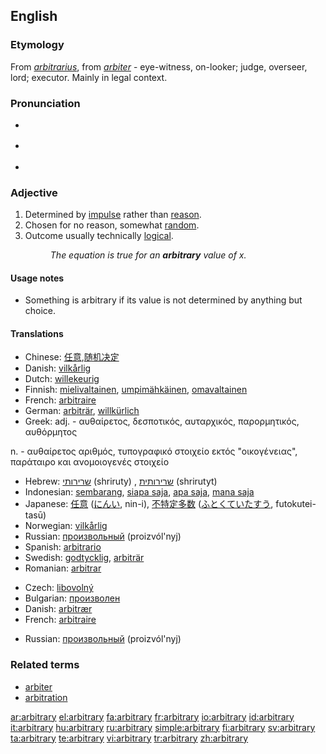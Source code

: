 {{was wotd|2006|December|4}}
==English==
{{wikipedia}}
===Etymology===
From {{L.}} ''[[arbitrarius]]'', from ''[[arbiter]]'' - eye-witness, on-looker; judge, overseer, lord; executor. Mainly in legal context.

===Pronunciation===
*{{italbrac|[[RP]]}} {{IPA|/ˈɑːbɪtrəri/}}
*{{italbrac|US}} {{IPA|/ˈɑːrbɪtrɛri/}}
*{{audio|en-us-arbitrary.ogg|Audio (US)}}

===Adjective===
{{en-adj}}

# Determined by [[impulse]] rather than [[reason]].
# Chosen for no reason, somewhat [[random]].
# Outcome usually technically [[logical]].
#: ''The equation is true for an '''arbitrary''' value of x.''

====Usage notes====
*Something is arbitrary if its value is not determined by anything but choice.

====Translations====
{{trans-top|Determined by impulse}}
*Chinese: [[任意]],[[随机决定]]
*Danish: [[vilkårlig]]
*Dutch: [[willekeurig]]
*Finnish: [[mielivaltainen]], [[umpimähkäinen]], [[omavaltainen]]
*French: [[arbitraire]]
*German: [[arbiträr]], [[willkürlich]]
*Greek: adj. - αυθαίρετος, δεσποτικός, αυταρχικός, παρορμητικός, αυθόρμητος
n. - αυθαίρετος αριθμός, τυπογραφικό στοιχείο εκτός "οικογένειας", παράταιρο και ανομοιογενές στοιχείο
{{trans-mid}}
*Hebrew: [[שרירותי]] (shriruty) {{m}}, [[שרירותית]] (shrirutyt) {{f}}
*Indonesian: [[sembarang]], [[siapa saja]], [[apa saja]], [[mana saja]]
*Japanese: [[任意]] ([[にんい]], nin-i), [[不特定多数]] ([[ふとくていたすう]], futokutei-tasū)
*Norwegian: [[vilkårlig]]
*Russian: [[произвольный]] (proizvól'nyj)
*Spanish: [[arbitrario]]
*Swedish: [[godtycklig]], [[arbiträr]]
*Romanian: [[arbitrar]]
{{trans-bottom}}

{{trans-top|Chosen at random}}
* Czech: [[libovolný]] {{m}}
*Bulgarian: [[произволен]]
*Danish: [[arbitrær]]
*French: [[arbitraire]]
{{trans-mid}}
*Russian: [[произвольный]] (proizvól'nyj)
{{trans-bottom}}

===Related terms===
*[[arbiter]]
*[[arbitration]]

[[ar:arbitrary]]
[[el:arbitrary]]
[[fa:arbitrary]]
[[fr:arbitrary]]
[[io:arbitrary]]
[[id:arbitrary]]
[[it:arbitrary]]
[[hu:arbitrary]]
[[ru:arbitrary]]
[[simple:arbitrary]]
[[fi:arbitrary]]
[[sv:arbitrary]]
[[ta:arbitrary]]
[[te:arbitrary]]
[[vi:arbitrary]]
[[tr:arbitrary]]
[[zh:arbitrary]]